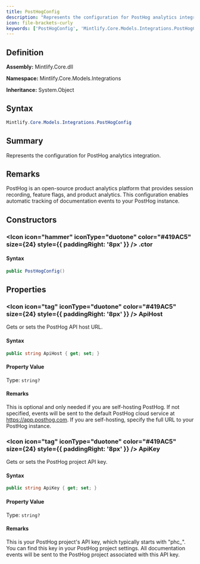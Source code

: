 ```yaml
---
title: PostHogConfig
description: "Represents the configuration for PostHog analytics integration."
icon: file-brackets-curly
keywords: ['PostHogConfig', 'Mintlify.Core.Models.Integrations.PostHogConfig', 'Mintlify.Core.Models.Integrations', 'class', 'System.Object']
---
```


## Definition

**Assembly:** Mintlify.Core.dll

**Namespace:** Mintlify.Core.Models.Integrations

**Inheritance:** System.Object

## Syntax

```csharp
Mintlify.Core.Models.Integrations.PostHogConfig
```

## Summary

Represents the configuration for PostHog analytics integration.

## Remarks

PostHog is an open-source product analytics platform that provides session
            recording, feature flags, and product analytics. This configuration enables
            automatic tracking of documentation events to your PostHog instance.

## Constructors

### <Icon icon="hammer" iconType="duotone" color="#419AC5" size={24} style={{ paddingRight: '8px' }} />  .ctor

#### Syntax

```csharp
public PostHogConfig()
```

## Properties

### <Icon icon="tag" iconType="duotone" color="#419AC5" size={24} style={{ paddingRight: '8px' }} />  ApiHost

Gets or sets the PostHog API host URL.

#### Syntax

```csharp
public string ApiHost { get; set; }
```

#### Property Value

Type: `string?`

#### Remarks

This is optional and only needed if you are self-hosting PostHog. If not
            specified, events will be sent to the default PostHog cloud service at
            https://app.posthog.com. If you are self-hosting, specify the full URL
            to your PostHog instance.

### <Icon icon="tag" iconType="duotone" color="#419AC5" size={24} style={{ paddingRight: '8px' }} />  ApiKey

Gets or sets the PostHog project API key.

#### Syntax

```csharp
public string ApiKey { get; set; }
```

#### Property Value

Type: `string?`

#### Remarks

This is your PostHog project's API key, which typically starts with "phc_".
            You can find this key in your PostHog project settings. All documentation
            events will be sent to the PostHog project associated with this API key.

